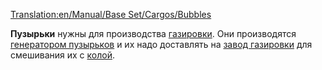 [[Translation:en/Manual/Base Set/Cargos/Bubbles]]

{{ru/Груз|груз=Пузырьки
|изображение=en/Bubbles.png
|производит=[[ru/Manual/Base Set/Industries/Генератор пузырьков|Генератор пузырьков]]
|принимает=[[ru/Manual/Base Set/Industries/Завод газировки | Завод газировки]]
}}

'''Пузырьки''' нужны для производства [[ru/Manual/Base Set/Cargos/Газировка | газировки]]. Они производятся [[ru/Manual/Base Set/Industries/Генератор пузырьков|генератором пузырьков]] и их надо доставлять на [[ru/Manual/Base Set/Industries/Завод газировки | завод газировки]] для смешивания их с [[ru/Manual/Base Set/Cargos/Кола | колой]].